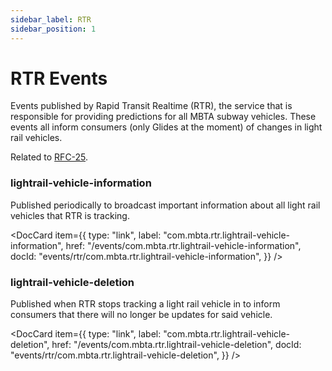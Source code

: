 ```yaml
---
sidebar_label: RTR
sidebar_position: 1
---
```



# RTR Events

Events published by Rapid Transit Realtime (RTR), the service that is responsible for providing predictions for all MBTA subway vehicles. These events all inform consumers (only Glides at the moment) of changes in light rail vehicles.

Related to [RFC-25](https://github.com/mbta/technology-docs/blob/main/rfcs/accepted/0025-light-rail-trip-model.md).

### lightrail-vehicle-information

Published periodically to broadcast important information about all light rail vehicles that RTR is tracking.

<DocCard
  item={{
    type: "link",
    label: "com.mbta.rtr.lightrail-vehicle-information",
    href: "/events/com.mbta.rtr.lightrail-vehicle-information",
    docId: "events/rtr/com.mbta.rtr.lightrail-vehicle-information",
  }}
/>

### lightrail-vehicle-deletion

Published when RTR stops tracking a light rail vehicle in to inform consumers that there will no longer be updates for said vehicle.

<DocCard
  item={{
    type: "link",
    label: "com.mbta.rtr.lightrail-vehicle-deletion",
    href: "/events/com.mbta.rtr.lightrail-vehicle-deletion",
    docId: "events/rtr/com.mbta.rtr.lightrail-vehicle-deletion",
  }}
/>
